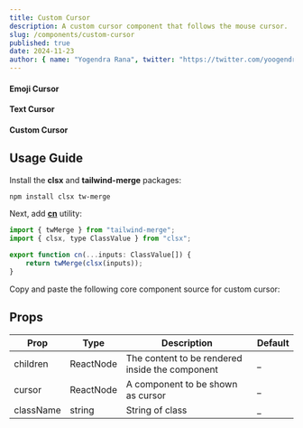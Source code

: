 ```yaml
---
title: Custom Cursor
description: A custom cursor component that follows the mouse cursor.
slug: /components/custom-cursor
published: true
date: 2024-11-23
author: { name: "Yogendra Rana", twitter: "https://twitter.com/yoogendra_rana" }
---
```


#### Emoji Cursor
<ComponentCodePreview category="examples" name="custom-cursor-basic" />

#### Text Cursor
<ComponentCodePreview category="examples" name="custom-cursor-text" />

#### Custom Cursor
<ComponentCodePreview category="examples" name="custom-cursor-complex" />

## Usage Guide

Install the **clsx** and **tailwind-merge** packages:
```bash
npm install clsx tw-merge
```

Next, add [**cn**](https://github.com/yogendrarana/craftui/blob/master/src/lib/utils.ts) utility:
```jsx
import { twMerge } from "tailwind-merge";
import { clsx, type ClassValue } from "clsx";

export function cn(...inputs: ClassValue[]) {
    return twMerge(clsx(inputs));
}
```

Copy and paste the following core component source for custom cursor:
<ComponentSource category="core" name="custom-cursor" />

## Props

| Prop         | Type              | Description                                             | Default |
| -----------  | ----------------- | ------------------------------------------------------- | ------- |
| children     | ReactNode         | The content to be rendered inside the component         | _       |
| cursor       | ReactNode         | A component to be shown as cursor                       | _       |
| className    | string            | String of class                                         | _       |